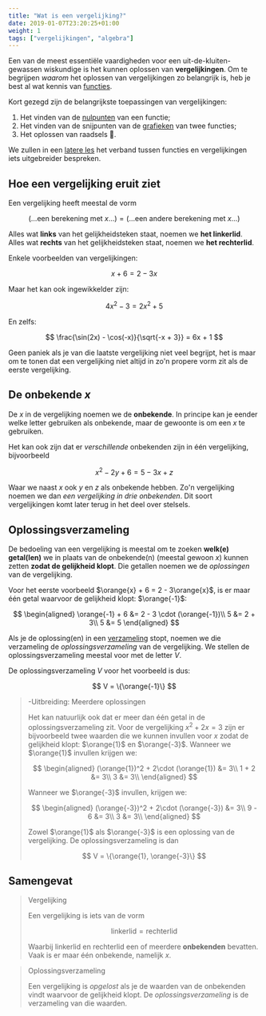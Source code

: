```yaml
---
title: "Wat is een vergelijking?"
date: 2019-01-07T23:20:25+01:00
weight: 1
tags: ["vergelijkingen", "algebra"]
---
```


Een van de meest essentiële vaardigheden voor een uit-de-kluiten-gewassen wiskundige is het kunnen oplossen van **vergelijkingen**. Om te begrijpen _waarom_ het oplossen van vergelijkingen zo belangrijk is, heb je best al wat kennis van [functies](../../functies/).

Kort gezegd zijn de belangrijkste toepassingen van vergelijkingen:

1. Het vinden van de [nulpunten](../../functies/nulpunten) van een functie;
2. Het vinden van de snijpunten van de [grafieken](../../functies/grafiek) van twee functies;
3. Het oplossen van raadsels 🧐.

We zullen in een [latere les](../functies) het verband tussen functies en vergelijkingen iets uitgebreider bespreken.

## Hoe een vergelijking eruit ziet

Een vergelijking heeft meestal de vorm

$$
(\ldots \text{een berekening met }x \ldots) = (\ldots \text{een andere berekening met }x \ldots)
$$

Alles wat **links** van het gelijkheidsteken staat, noemen we **het linkerlid**. Alles wat **rechts** van het gelijkheidsteken staat, noemen we **het rechterlid**.

Enkele voorbeelden van vergelijkingen:

$$
x + 6 = 2 - 3x
$$

Maar het kan ook ingewikkelder zijn:

$$
4x^2 - 3 = 2x^2 + 5
$$

En zelfs:

$$
\frac{\sin(2x) - \cos(-x)}{\sqrt{-x + 3}} = 6x + 1
$$

Geen paniek als je van die laatste vergelijking niet veel begrijpt, het is maar om te tonen dat een vergelijking niet altijd in zo'n propere vorm zit als de eerste vergelijking.

## De onbekende $x$

De $x$ in de vergelijking noemen we de **onbekende**. In principe kan je eender welke letter gebruiken als onbekende, maar de gewoonte is om een $x$ te gebruiken.

Het kan ook zijn dat er _verschillende_ onbekenden zijn in één vergelijking, bijvoorbeeld

$$
x^2 - 2y + 6 = 5 - 3x + z
$$

Waar we naast $x$ ook $y$ en $z$ als onbekende hebben. Zo'n vergelijking noemen we dan _een vergelijking in drie onbekenden_. Dit soort vergelijkingen komt later terug in het deel over stelsels.

## Oplossingsverzameling

De bedoeling van een vergelijking is meestal om te zoeken **welk(e) getal(len)** we in plaats van de onbekende(n) <Mute>(meestal gewoon $x$)</Mute> kunnen zetten **zodat de gelijkheid klopt**. Die getallen noemen we de _oplossingen_ van de vergelijking.

Voor het eerste voorbeeld $\orange{x} + 6 = 2 - 3\orange{x}$, is er maar één getal waarvoor de
gelijkheid klopt: $\orange{-1}$:

$$
\begin{aligned}
\orange{-1} + 6 &= 2 - 3 \cdot (\orange{-1})\\
5 &= 2 + 3\\
5 &= 5
\end{aligned}
$$

Als je de oplossing(en) in een [verzameling](../../verzamelingen) stopt, noemen we die verzameling de _oplossingsverzameling_ van de vergelijking. We stellen de oplossingsverzameling meestal voor met de letter $V$.

De oplossingsverzameling $V$ voor het voorbeeld is dus:

$$
V = \{\orange{-1}\}
$$


> -Uitbreiding: Meerdere oplossingen
> 
> Het kan natuurlijk ook dat er meer dan één getal in de oplossingsverzameling
> zit. Voor de vergelijking $x^2 + 2x = 3$ zijn er bijvoorbeeld twee waarden
> die we kunnen invullen voor $x$ zodat de gelijkheid klopt: $\orange{1}$ en
> $\orange{-3}$. Wanneer we $\orange{1}$ invullen krijgen we:
> 
> $$
> \begin{aligned}
> (\orange{1})^2 + 2\cdot (\orange{1}) &= 3\\
>  1 + 2 &= 3\\
>  3 &= 3\\
> \end{aligned}
> $$
> 
> Wanneer we $\orange{-3}$ invullen, krijgen we:
> 
> $$
> \begin{aligned}
> (\orange{-3})^2 + 2\cdot (\orange{-3}) &= 3\\
>  9 - 6 &= 3\\
>  3 &= 3\\
> \end{aligned}
> $$
> 
> Zowel $\orange{1}$ als $\orange{-3}$ is een oplossing van de vergelijking. De
> oplossingsverzameling is dan
> 
> $$
> V = \{\orange{1}, \orange{-3}\}
> $$

## Samengevat

> Vergelijking
> 
> Een vergelijking is iets van de vorm
> 
> $$
> \text{linkerlid} = \text{rechterlid}
> $$
> 
> Waarbij $\text{linkerlid}$ en $\text{rechterlid}$ een of meerdere **onbekenden** bevatten. Vaak is er maar één onbekende, namelijk $x$.

> Oplossingsverzameling
> 
> Een vergelijking is _opgelost_ als je de waarden van de onbekenden vindt waarvoor de gelijkheid klopt. De _oplossingsverzameling_ is de verzameling van die waarden.
